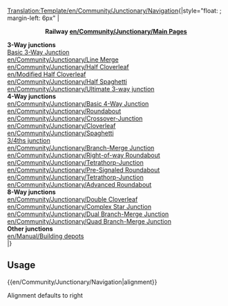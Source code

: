 <noinclude>[[Translation:Template/en/Community/Junctionary/Navigation]]</noinclude>{|style="float: {{{1|right}}}; margin-left: 6px"
|<center>'''Railway [[en/Community/Junctionary/Main Page]]s'''</center>
'''3-Way junctions'''<br>
[[en/Community/Junctionary/Basic 3-Way|Basic 3-Way Junction]]<br>
[[en/Community/Junctionary/Line Merge]]<br>
[[en/Community/Junctionary/Half Cloverleaf]]<br>
[[en/Modified Half Cloverleaf]]<br>
[[en/Community/Junctionary/Half Spaghetti]]<br>
[[en/Community/Junctionary/Ultimate 3-way junction]]<br>

'''4-Way junctions'''<br>
[[en/Community/Junctionary/Basic 4-Way Junction]]<br>
[[en/Community/Junctionary/Roundabout]]<br>
[[en/Community/Junctionary/Crossover-Junction]]<br>
[[en/Community/Junctionary/Cloverleaf]]<br>
[[en/Community/Junctionary/Spaghetti]]<br>
[[en/Community/Junctionary/3∕4ths junction|3/4ths junction]]<br>
[[en/Community/Junctionary/Branch-Merge Junction]]<br>
[[en/Community/Junctionary/Right-of-way Roundabout]]<br>
[[en/Community/Junctionary/Tetrathorp-Junction]]<br>
[[en/Community/Junctionary/Pre-Signaled Roundabout]]<br>
[[en/Community/Junctionary/Tetrathorp-Junction]]<br>
[[en/Community/Junctionary/Advanced Roundabout]]<br>

'''8-Way junctions'''<br>
[[en/Community/Junctionary/Double Cloverleaf]]<br>
[[en/Community/Junctionary/Complex Star Junction]]<br>
[[en/Community/Junctionary/Dual Branch-Merge Junction]]<br>
[[en/Community/Junctionary/Quad Branch-Merge Junction]]<br>

'''Other junctions'''<br>
[[en/Manual/Building depots]]<br>

|}
<noinclude>
==Usage==
<nowiki>{{en/Community/Junctionary/Navigation|alignment}}</nowiki>

Alignment defaults to right
</noinclude>